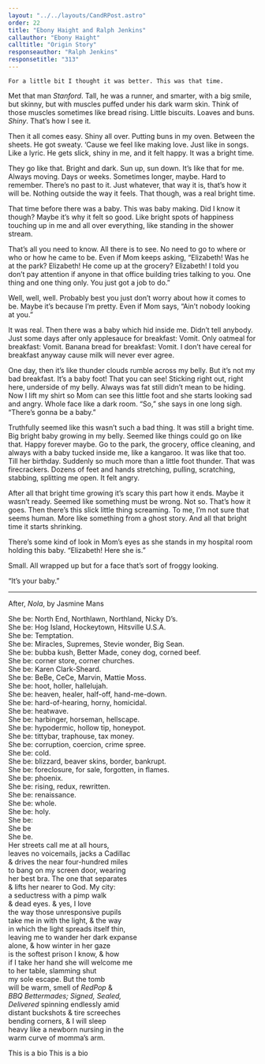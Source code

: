 ```yaml
---
layout: "../../layouts/CandRPost.astro"
order: 22
title: "Ebony Haight and Ralph Jenkins"
callauthor: "Ebony Haight"
calltitle: "Origin Story"
responseauthor: "Ralph Jenkins"
responsetitle: "313"
---
```



<CandRItem id="call" title={frontmatter.calltitle} author={frontmatter.callauthor}>

	For a little bit I thought it was better. This was that time. 

Met that man *Stanford*. Tall, he was a runner, and smarter, with a big smile, but skinny, but with muscles puffed under his dark warm skin. Think of those muscles sometimes like bread rising. Little biscuits. Loaves and buns. *Shiny*. That’s how I see it. 

Then it all comes easy. Shiny all over. Putting buns in my oven. Between the sheets. He got sweaty. ‘Cause we feel like making love. Just like in songs. Like a lyric. He gets slick, shiny in me, and it felt happy. It was a bright time. 

They go like that. Bright and dark. Sun up, sun down. It’s like that for me. Always moving. Days or weeks. Sometimes longer, maybe. Hard to remember. There’s no past to it. Just whatever, that way it is, that’s how it will be. Nothing outside the way it feels. That though, was a real bright time. 

That time before there was a baby. This was baby making. Did I know it though? Maybe it’s why it felt so good. Like bright spots of happiness touching up in me and all over everything, like standing in the shower stream. 

That’s all you need to know. All there is to see. No need to go to where or who or how he came to be. Even if Mom keeps asking, “Elizabeth! Was he at the park? Elizabeth! He come up at the grocery? Elizabeth! I told you don’t pay attention if anyone in that office building tries talking to you. One thing and one thing only. You just got a job to do.” 

Well, well, well. Probably best you just don’t worry about how it comes to be. Maybe it’s because I’m pretty. Even if Mom says, “Ain’t nobody looking at you.” 

It was real. Then there was a baby which hid inside me. Didn’t tell anybody. Just some days after only applesauce for breakfast: Vomit. Only oatmeal for breakfast: Vomit. Banana bread for breakfast: Vomit. I don’t have cereal for breakfast anyway cause milk will never ever agree. 

One day, then it’s like thunder clouds rumble across my belly. But it’s not my bad breakfast. It’s a baby foot! That you can see! Sticking right out, right here, underside of my belly. Always was fat still didn’t mean to be hiding. Now I lift my shirt so Mom can see this little foot and she starts looking sad and angry. Whole face like a dark room. “So,” she says in one long sigh. “There’s gonna be a baby.” 

Truthfully seemed like this wasn’t such a bad thing. It was still a bright time. Big bright baby growing in my belly. Seemed like things could go on like that. Happy forever maybe. Go to the park, the grocery, office cleaning, and always with a baby tucked inside me, like a kangaroo. It was like that too. Till her birthday. Suddenly so much more than a little foot thunder. That was firecrackers. Dozens of feet and hands stretching, pulling, scratching, stabbing, splitting me open. It felt angry. 

After all that bright time growing it’s scary this part how it ends. Maybe it wasn’t ready. Seemed like something must be wrong. Not so. That’s how it goes. Then there’s this slick little thing screaming. To me, I’m not sure that seems human. More like something from a ghost story. And all that bright time it starts shrinking. 

There’s some kind of look in Mom’s eyes as she stands in my hospital room holding this baby. “Elizabeth! Here she is.” 

Small. All wrapped up but for a face that’s sort of froggy looking. 

“It’s your baby.”


</CandRItem>

---

<CandRItem id="response" title={frontmatter.responsetitle} author={frontmatter.responseauthor}>


After, *Nola*, by Jasmine Mans

She be: North End, Northlawn, Northland, Nicky D’s.
<br />She be: Hog Island, Hockeytown, Hitsville U.S.A.
<br />She be: Temptation.
<br />She be: Miracles, Supremes, Stevie wonder, Big Sean.
<br />She be: bubba kush, Better Made, coney dog, corned beef.
<br />She be: corner store, corner churches.
<br />She be: Karen Clark-Sheard.
<br />She be: BeBe, CeCe, Marvin, Mattie Moss.
<br />She be: hoot, holler, hallelujah.
<br />She be: heaven, healer, half-off, hand-me-down.
<br />She be: hard-of-hearing, horny, homicidal.
<br />She be: heatwave.
<br />She be: harbinger, horseman, hellscape.
<br />She be: hypodermic, hollow tip, honeypot.
<br />She be: tittybar, traphouse, tax money.
<br />She be: corruption, coercion, crime spree.
<br />She be: cold.
<br />She be: blizzard, beaver skins, border, bankrupt.
<br />She be: foreclosure, for sale, forgotten, in flames.
<br />She be: phoenix.
<br />She be: rising, redux, rewritten.
<br />She be: renaissance.
<br />She be: whole.
<br />She be: holy.
<br />She be:
<br />She be
<br />She be.
<br />Her streets call me at all hours,
<br />leaves no voicemails, jacks a Cadillac
<br />& drives the near four-hundred miles
<br />to bang on my screen door, wearing
<br />her best bra. The one that separates
<br />& lifts her nearer to God. My city:
<br />a seductress with a pimp walk
<br />& dead eyes. & yes, I love
<br />the way those unresponsive pupils
<br />take me in with the light, & the way
<br />in which the light spreads itself thin,
<br />leaving me to wander her dark expanse
<br />alone, & how winter in her gaze
<br />is the softest prison I know, & how
<br />if I take her hand she will welcome me
<br />to her table, slamming shut
<br />my sole escape. But the tomb
<br />will be warm, smell of *RedPop* &
<br />*BBQ Bettermades; Signed, Sealed,
<br />Delivered* spinning endlessly amid
<br />distant buckshots & tire screeches
<br />bending corners, & I will sleep
<br />heavy like a newborn nursing in the 
<br />warm curve of momma’s arm.

</CandRItem>


<CandRBio>
	This is a bio
</CandRBio>

<CandRBio>
	This is a bio
</CandRBio>
